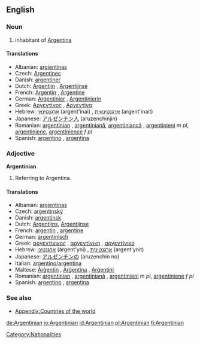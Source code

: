 ==English==

===Noun===
{{en-noun}}

# inhabitant of [[Argentina]]

====Translations====
*Albanian: [[argjentinas]]
* Czech: [[Argentinec]] {{m}}
*Danish: [[argentiner]]
*Dutch: [[Argentijn]] {{m}}, [[Argentijnse]] {{f}}
*French: [[Argentin]] {{m}}, [[Argentine]] {{f}}
*German: [[Argentinier]] {{m}}, [[Argentinierin]] {{f}}
*Greek: [[Αργεντίνος]] {{m}}, [[Αργεντίνα]] {{f}}
*Hebrew: [[ארגנטינאי]] (argent'inai) {{m}}, [[ארגנטינאית]] (argent'inait) {{f}}
*Japanese: [[アルゼンチン人]] (aruzenchinjin)
*Romanian: [[argentinian]] {{m}}, [[argentiniană]], [[argentiniancă]] {{f}}, [[argentinieni]] ''m pl'', [[argentiniene]], [[argentinience]] ''f pl''
*Spanish: [[argentino]] {{m}}, [[argentina]] {{f}}

===Adjective===
'''Argentinian'''

# Referring to Argentina.

====Translations====
*Albanian: [[argjentinas]]
* Czech: [[argentinský]] {{m}}
*Danish: [[argentinsk]]
*Dutch: [[Argentijns]], [[Argentijnse]]
*French: [[argentin]] {{m}}, [[argentine]] {{f}}
*German: [[argentinisch]]
*Greek: [[αργεντίνικος]] {{m}}, [[αργεντίνικη]] {{f}}, [[αργεντίνικο]] {{n}}
*Hebrew: [[ארגנטיני]] (argent'yni) {{m}}, [[ארגנטינית]] (argent'ynit) {{f}}
*Japanese: [[アルゼンチンの]] (aruzenchin no)
*Italian: [[argentino]]/[[argentina]]
*Maltese: [[Arġentin]] {{m}}, [[Arġentina]] {{f}}, [[Arġentini]] {{p}}
*Romanian: [[argentinian]] {{m}}, [[argentiniană]] {{f}}, [[argentinieni]] ''m pl'', [[argentiniene]] ''f pl''
*Spanish: [[argentino]] {{m}}, [[argentina]] {{f}}

===See also===
*[[Appendix:Countries of the world]]

[[Category:Nationalities]]

[[de:Argentinian]]
[[io:Argentinian]]
[[id:Argentinian]]
[[pl:Argentinian]]
[[fi:Argentinian]]
